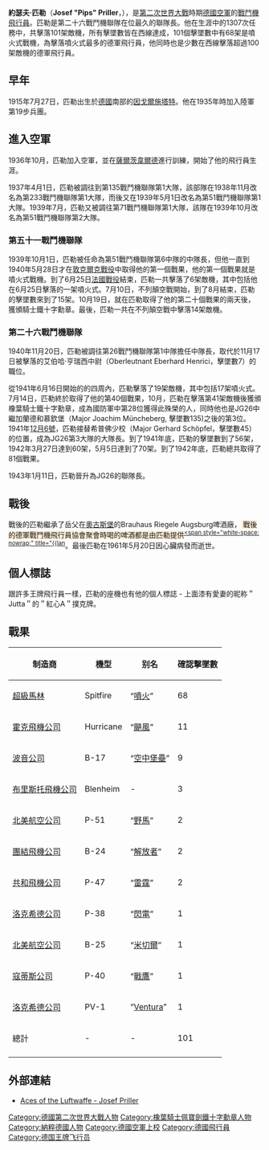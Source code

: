 {{Link style|time=2015-12-12T04:12:48+00:00}}
{{軍人模板
|name=約瑟夫·匹勒<br />Josef Priller
|birth_date = 1915年7月27日
|death_date = 1961年5月20日（45岁）
|placeofbirth={{flag|German Empire}}[[巴伐利亞州|巴伐利亞州]][[因戈爾施塔特|因戈爾施塔特]]
|placeofdeath={{FRG}}[[伯宾|伯宾]]
|caption=
|nickname=pips
|allegiance=[[File:Flag_of_Germany_1933.svg|22px]][[纳粹德國|纳粹德國]]（1935－1945）
|rank=[[纳粹德國|纳粹德國]]空軍上校
|unit=陸軍第19步兵團<br/>第七十一戰鬥機聯隊（JG 71）<br/>第五十一戰鬥機聯隊（JG 51）<br/>{{link-en|第二十六戰鬥機聯隊|Jagdgeschwader 26}}（JG 26）
|battles=[[法國戰役|法國戰役]]<br>[[敦克爾克戰役|敦克爾克戰役]]<br>[[不列顛戰役|不列顛戰役]]<br>
|awards=[[鐵十字勳章|橡葉帶劍騎士鐵十字勳章]]
|laterwork=
}}

'''約瑟夫·匹勒'''（'''Josef "Pips" Priller'''，{{bd|1915年|7月27日|1961年|5月20日|catIdx=Priller}}），是[[第二次世界大戰|第二次世界大戰]]時期[[德國空軍|德國空軍]]的[[戰鬥機|戰鬥機]][[飛行員|飛行員]]。匹勒是第二十六戰鬥機聯隊在位最久的聯隊長。他在生涯中的1307次任務中，共擊落101架敵機，所有擊墜數皆在西線達成，101個擊墜數中有68架是噴火式戰機，為擊落噴火式最多的德軍飛行員，他同時也是少數在西線擊落超過100架敵機的德軍飛行員。

==早年==
1915年7月27日，匹勒出生於[[德國|德國]]南部的[[因戈爾施塔特|因戈爾施塔特]]。他在1935年時加入陸軍第19步兵團。

==進入空軍==
1936年10月，匹勒加入空軍，並在[[薩爾茨韋爾德|薩爾茨韋爾德]]進行訓練，開始了他的飛行員生涯。

1937年4月1日，匹勒被調往到第135戰鬥機聯隊第1大隊，該部隊在1938年11月改名為第233戰鬥機聯隊第1大隊，而後又在1939年5月1日改名為第51戰鬥機聯隊第1大隊。1939年7月，匹勒又被調往第71戰鬥機聯隊第1大隊，該隊在1939年10月改名為第51戰鬥機聯隊第2大隊。

===第五十一戰鬥機聯隊===
1939年10月1日，匹勒被任命為第51戰鬥機聯隊第6中隊的中隊長，但他一直到1940年5月28日才在[[敦克爾克戰役|敦克爾克戰役]]中取得他的第一個戰果，他的第一個戰果就是噴火式戰機。到了6月25日[[法國戰役|法國戰役]]結束，匹勒一共擊落了6架敵機，其中包括他在6月25日擊落的一架噴火式。7月10日，不列顛空戰開始，到了8月結束，匹勒的擊墜數來到了15架。10月19日，就在匹勒取得了他的第二十個戰果的兩天後，獲頒騎士鐵十字勳章。最後，匹勒一共在不列顛空戰中擊落14架敵機。

===第二十六戰鬥機聯隊===
1940年11月20日，匹勒被調往第26戰鬥機聯隊第1中隊擔任中隊長，取代於11月17日被擊落的艾伯哈·亨瑞西中尉（Oberleutnant Eberhard Henrici，擊墜數7）的職位。

從1941年6月16日開始的的四周內，匹勒擊落了19架敵機，其中包括17架噴火式。7月14日，匹勒終於取得了他的第40個戰果，10月，匹勒在擊落第41架敵機後獲頒橡葉騎士鐵十字勳章，成為國防軍中第28位獲得此殊榮的人，同時他也是JG26中繼加蘭德和慕欽堡（Major Joachim Müncheberg, 擊墜數135)之後的第3位。1941年[[12月6號|12月6號]]，匹勒接替希普佛少校（Major Gerhard Schöpfel，擊墜數45）的位置，成為JG26第3大隊的大隊長。到了1941年底，匹勒的擊墜數到了56架，1942年3月27日達到60架，5月5日達到了70架。到了1942年底，匹勒總共取得了81個戰果。

1943年1月11日，匹勒晉升為JG26的聯隊長。

==戰後==
戰後的匹勒繼承了岳父在[[奧古斯堡|奧古斯堡]]的Brauhaus Riegele Augsburg啤酒廠，<span class="noprint" style="background-color:#FFEFD6;" title="{{lan|zh-hans=需要提供文献来源|zh-hant=需要提供文獻來源}}"> 戰後的德軍戰鬥機飛行員協會聚會時喝的啤酒都是由匹勒提供</span><sup class="noprint Template-Fact">[[Wikipedia:列明来源|<span style="white-space: nowrap;" title="{{lan]]</sup>。最後匹勒在1961年5月20日因心臟病發而逝世。

==個人標誌==
跟許多王牌飛行員一樣，匹勒的座機也有他的個人標誌 - 上面漆有愛妻的昵称＂Jutta＂的＂紅心A＂撲克牌。{{请求来源}}

==戰果==
{| class="wikitable" style="text-align:center"
!制造商!!機型!!别名!!確認擊墜數
|-
|[[:en:Supermarine|超級馬林]]||Spitfire||“[[噴火式戰鬥機|噴火]]”||68
|-
|[[:en:Hawker_Aircraft|霍克飛機公司]]||Hurricane||“[[颶風戰鬥機|颶風]]”||11
|-
|[[波音公司|波音公司]]||B-17||“[[B-17轟炸機|空中堡壘]]”||9
|-
|[[布里斯托飛機公司|布里斯托飛機公司]]||Blenheim||-||3
|-
|[[北美航空|北美航空公司]]||P-51||“[[P-51戰鬥機|野馬]]”||2
|-
|[[團結飛機公司|團結飛機公司]]||B-24||“[[B-24轟炸機|解放者]]”||2
|-
|[[共和飛機公司|共和飛機公司]]||P-47||“[[P-47戰鬥機|雷霆]]”||2
|-
|[[洛克希德|洛克希德公司]]||P-38||“[[P-38閃電式戰鬥機|閃電]]”||1
|-
|[[北美航空|北美航空公司]]||B-25||“[[B-25米切爾型轟炸機|米切爾]]”||1
|-
|[[柯蒂斯-萊特公司|寇蒂斯公司]]||P-40||“[[P-40戰鷹戰鬥機|戰鷹]]”||1
|-
|[[洛克希德|洛克希德公司]]||PV-1||“[[:en:Lockheed_Ventura|Ventura]]”||1
|-
!總計||-||-||101
|-
|}

==外部連結==
*[http://www.luftwaffe.cz/priller.html Aces of the Luftwaffe - Josef Priller] {{WebCite|url=https://www.webcitation.org/67MeyNYRO?url=http://www.luftwaffe.cz/priller.html |date=20120502171758 |dateformat=iso }}


{{Authority control}}
{{DEFAULTSORT: Priller, Josef}}
[[Category:德國第二次世界大戰人物|Category:德國第二次世界大戰人物]]
[[Category:橡葉騎士佩寶劍鐵十字勳章人物|Category:橡葉騎士佩寶劍鐵十字勳章人物]]
[[Category:納粹德國人物|Category:納粹德國人物]]
[[Category:德國空軍上校|Category:德國空軍上校]]
[[Category:德國飛行員|Category:德國飛行員]]
[[Category:德国王牌飞行员|Category:德国王牌飞行员]]